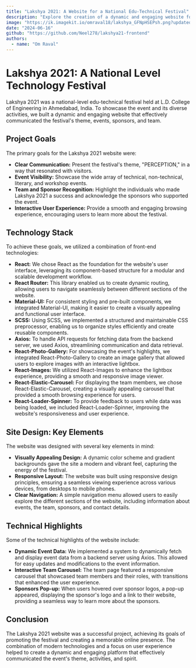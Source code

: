 ```yaml
---
title: "Lakshya 2021: A Website for a National Edu-Technical Festival"
description: "Explore the creation of a dynamic and engaging website for Lakshya 2021, a national-level edu-technical festival held at L.D. College of Engineering. Learn how the site used modern technologies like React, Material-UI, and SCSS to enhance user experience and showcase the festival's activities."
image: "https://ik.imagekit.io/omraval18/lakshya_GFNpHSEPsh.png?updatedAt=1718547339232"
date: "2024-06-16"
github: "https://github.com/Neel278/lakshya21-frontend"
authors:
  - name: "Om Raval"
---
```


# Lakshya 2021: A National Level Technology Festival

Lakshya 2021 was a national-level edu-technical festival held at L.D. College of Engineering in Ahmedabad, India. To showcase the event and its diverse activities, we built a dynamic and engaging website that effectively communicated the festival's theme, events, sponsors, and team.

## Project Goals

The primary goals for the Lakshya 2021 website were:

- **Clear Communication:** Present the festival's theme, "PERCEPTION," in a way that resonated with visitors.
- **Event Visibility:** Showcase the wide array of technical, non-technical, literary, and workshop events.
- **Team and Sponsor Recognition:** Highlight the individuals who made Lakshya 2021 a success and acknowledge the sponsors who supported the event.
- **Interactive User Experience:** Provide a smooth and engaging browsing experience, encouraging users to learn more about the festival.

## Technology Stack

To achieve these goals, we utilized a combination of front-end technologies:

- **React:** We chose React as the foundation for the website's user interface, leveraging its component-based structure for a modular and scalable development workflow.
- **React Router:** This library enabled us to create dynamic routing, allowing users to navigate seamlessly between different sections of the website.
- **Material-UI:** For consistent styling and pre-built components, we integrated Material-UI, making it easier to create a visually appealing and functional user interface.
- **SCSS:** Using SCSS, we implemented a structured and maintainable CSS preprocessor, enabling us to organize styles efficiently and create reusable components.
- **Axios:** To handle API requests for fetching data from the backend server, we used Axios, streamlining communication and data retrieval.
- **React-Photo-Gallery:** For showcasing the event's highlights, we integrated React-Photo-Gallery to create an image gallery that allowed users to explore images with an interactive lightbox.
- **React-Images:** We utilized React-Images to enhance the lightbox experience, providing a smooth and responsive image viewer.
- **React-Elastic-Carousel:** For displaying the team members, we chose React-Elastic-Carousel, creating a visually appealing carousel that provided a smooth browsing experience for users.
- **React-Loader-Spinner:** To provide feedback to users while data was being loaded, we included React-Loader-Spinner, improving the website's responsiveness and user experience.

## Site Design: Key Elements

The website was designed with several key elements in mind:

- **Visually Appealing Design:** A dynamic color scheme and gradient backgrounds gave the site a modern and vibrant feel, capturing the energy of the festival.
- **Responsive Layout:** The website was built using responsive design principles, ensuring a seamless viewing experience across various devices, from desktops to mobile phones.
- **Clear Navigation:** A simple navigation menu allowed users to easily explore the different sections of the website, including information about events, the team, sponsors, and contact details.

## Technical Highlights

Some of the technical highlights of the website include:

- **Dynamic Event Data:** We implemented a system to dynamically fetch and display event data from a backend server using Axios. This allowed for easy updates and modifications to the event information.
- **Interactive Team Carousel:** The team page featured a responsive carousel that showcased team members and their roles, with transitions that enhanced the user experience.
- **Sponsors Pop-up:** When users hovered over sponsor logos, a pop-up appeared, displaying the sponsor's logo and a link to their website, providing a seamless way to learn more about the sponsors.

## Conclusion

The Lakshya 2021 website was a successful project, achieving its goals of promoting the festival and creating a memorable online presence. The combination of modern technologies and a focus on user experience helped to create a dynamic and engaging platform that effectively communicated the event's theme, activities, and spirit.